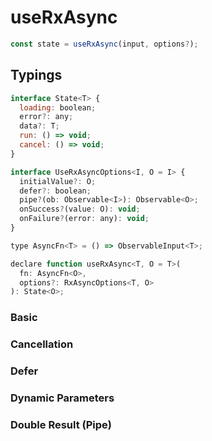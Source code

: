 

<Meta title="useRxAsync" />

# useRxAsync

```js
const state = useRxAsync(input, options?);
```

## Typings

```js
interface State<T> {
  loading: boolean;
  error?: any;
  data?: T;
  run: () => void;
  cancel: () => void;
}

interface UseRxAsyncOptions<I, O = I> {
  initialValue?: O;
  defer?: boolean;
  pipe?(ob: Observable<I>): Observable<O>;
  onSuccess?(value: O): void;
  onFailure?(error: any): void;
}

type AsyncFn<T> = () => ObservableInput<T>;

declare function useRxAsync<T, O = T>(
  fn: AsyncFn<O>,
  options?: RxAsyncOptions<T, O>
): State<O>;
```

### Basic

<Preview name="Basic" code={basicCode}>
  <Basic />
</Preview>

### Cancellation

<Preview name="Cancellation" code={cancellationCode}>
  <Cancellation />
</Preview>

### Defer

<Preview name="Cancellation" code={deferCode}>
  <Defer />
</Preview>

### Dynamic Parameters

<Preview name="Cancellation" code={dynamicParametersCode}>
  <DynamicParameters />
</Preview>

### Double Result (Pipe)

<Preview name="Cancellation" code={pipeCode}>
  <Pipe />
</Preview>
